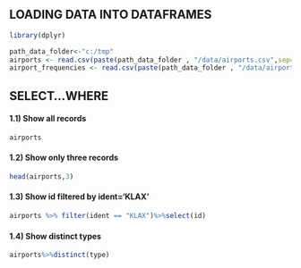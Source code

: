 ## LOADING DATA INTO DATAFRAMES

```r
library(dplyr)

path_data_folder<-"c:/tmp"
airports <- read.csv(paste(path_data_folder , "/data/airports.csv",sep="")) 
airport_frequencies <- read.csv(paste(path_data_folder , "/data/airport-frequencies.csv",sep="")) runways <- read.csv(paste(path_data_folder , "/data/runways.csv",sep="")) 

```

## SELECT...WHERE

#### 1.1) Show all records
```r
airports
```

#### 1.2) Show only three records

```r
head(airports,3)
```

#### 1.3) Show id filtered by ident='KLAX'
```r
airports %>% filter(ident == "KLAX")%>%select(id)
```

#### 1.4) Show distinct types 
```r
airports%>%distinct(type)
```

